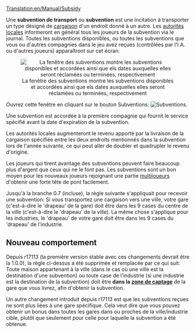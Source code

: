 [[Translation:en/Manual/Subsidy]]


Une '''subvention de transport''' ou '''subvention''' est une incitation à transporter un type désigné de [[fr/Manual/Cargaison|cargaison]] d'un endroit donné à un autre. Les [[fr/Manual/Municipalité|autorités locales]] informeront en général tous les joueurs de la subvention via le journal. Toutes les subventions disponibles, ou toutes les subventions que vous ou d'autres compagnies dans le jeu avez reçues (contrôlées par l'I.A. ou d'autres joueurs) apparaîtront sur cet écran:

<center>[[File:en/Manual/Transportsubsidy multiplayer.png|center|frame|La fenêtre des subventions montre les subventions disponibles et accordées ainsi que els dates auxquelles elles seront réclamées ou terminées, respectivement]]</center>

Ouvrez cette fenêtre en cliquant sur le bouton Subventions: [[File:en/Manual/Manual html 54594ccb.png|Subventions]].

Une subvention est accordée à la première compagnie qui fournit le service spécifié avant la date d'expiration de la subvention.

Les autorités locales augmenteront le revenu apporté par la livraison de la cargaison spécifiée entre les deux endroits mentionnés dans la subvention lors de l'année suivante, ce qui peut aller de doubler et quadrupler le revenu d'origine.

Les joueurs qui tirent avantage des subventions peuvent faire beaucoup plus d'argent que ceux qui ne le font pas. Les subventions sont un bon moyen pour les nouveaux joueurs rejoignant une partie [[fr/Manual/Multijoueurs|multijoueurs]] d'obtenir une forte tête de pont facilement.

Jusqu'à la branche 0.7 (incluse), la règle suivante s'appliquait pour recevoir une subvention:
Si vous transportez une cargaison vers une ville, votre gare (c'est-à-dire le 'drapeau' de la gare) doit être dans les 9 cases du centre de la ville (c'est-à-dire le 'drapeau' de la ville). La même chose s'applique pour les industries, le 'drapeau' de votre gare doit être dans les 9 cases du 'drapeau' de l'industrie.

==Nouveau comportement==
Depuis r17113 (la première version stable avec ces changements devrait être la 1.0.0), la règle ci-dessus a été supprimée et remplacée par ce qui suit: Toute maison appartenant à la ville (dans le cas où une ville est la destination d'une subvention) ou toute case de l'industrie (si une industrie est la destination de la subvention) doit être '''dans la [[fr/Manual/Zone de captage|zone de captage]]''' de la gare que vous livrez, afin d'obtenir la subvention.

Un autre changement introduit depuis r17113 est que les subventions reçues ne sont plus liées à une gare spécifique. Cela veut dire que vous pouvez obtenir un bonus dans toutes les gares dans ou proches de la ville/industrie cible, plutôt que seulement pour celle pour laquelle la subvention a été obtenue.
{{fr/Disponibilité|1.0}}